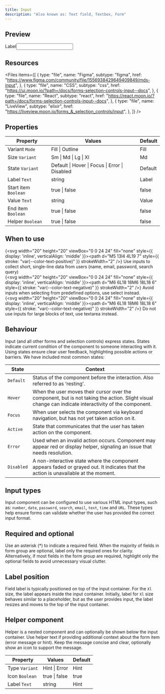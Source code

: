 ```yaml
---
title: Input
description: "Also known as: Text field, Textbox, Form"
---
```


## Preview

<div className="w-full bg-primary h-[320px] flex items-center justify-center border border-primary gap-4">
    <div className="moon-form-group w-auto"><label>Label</label><input type="text" className="moon-input w-[320px]" /></div>
</div>

## Resources

<Files
  items={[
    {
      type: "file",
      name: "Figma",
      subtype: "figma",
      href: "https://www.figma.com/community/file/1556938429649409849/mds-input",
    },
    {
      type: "file",
      name: "CSS",
      subtype: "css",
      href: "https://ui.moon.io/?path=/docs/forms-selection-controls-input--docs",
    },
    {
      type: "file",
      name: "React",
      subtype: "react",
      href: "https://react.moon.io/?path=/docs/forms-selection-controls-input--docs",
    },
    {
      type: "file",
      name: "LiveView",
      subtype: "elixir",
      href: "https://liveview.moon.io/forms_&_selection_controls/input",
    },
  ]}
/>

## Properties

| **Property**              | **Values**                                                 | **Default** |
| ------------------------- | ---------------------------------------------------------- | ----------- |
| Variant `Mode`            | Fill \| Outline                                            | Fill        |
| Size `Variant`            | Sm \| Md \| Lg \| Xl                                       | Md          |
| State `Variant`           | Default \| Hover \| Focus \| Error \| Disabled             | Default     |
| Label `Text`              | string                                                     | Label       |
| Start item `Boolean`      | true \| false                                              | false       |
| Value `Text`              | string                                                     | Value       |
| End item `Boolean`        | true \| false                                              | false       |
| Helper `Boolean`          | true \| false                                              | false       |

## When to use

{<svg width="20" height="20" viewBox="0 0 24 24" fill="none" style={{ display: 'inline', verticalAlign: 'middle' }}><path d="M5 13l4 4L19 7" style={{ stroke: "var(--color-text-positive)" }} strokeWidth="2" /></svg>} Use inputs to collect short, single-line data from users (name, email, password, search query) <br/>
{<svg width="20" height="20" viewBox="0 0 24 24" fill="none" style={{ display: 'inline', verticalAlign: 'middle' }}><path d="M6 6L18 18M6 18L18 6" style={{ stroke: "var(--color-text-negative)" }} strokeWidth="2" /></svg>} Avoid inputs when selecting from predefined options, use select instead.<br/>
{<svg width="20" height="20" viewBox="0 0 24 24" fill="none" style={{ display: 'inline', verticalAlign: 'middle' }}><path d="M6 6L18 18M6 18L18 6" style={{ stroke: "var(--color-text-negative)" }} strokeWidth="2" /></svg>} Do not use inputs for large blocks of text, use textarea instead. <br/>

## Behaviour

Input (and all other forms and selection controls) express states. States indicate current condition of the component to someone interacting with it.
Using states ensure clear user feedback, highlighting possible actions or barriers. We have included most common states:

| **State**  | **Context**                                                                                                                                          |
| ---------- | ---------------------------------------------------------------------------------------------------------------------------------------------------- |
| `Default`  | Status of the component before the interaction. Also referred to as ‘resting’.                                                                       |
| `Hover`    | When the user moves their cursor over the component, but is not taking the action. Slight visual change can indicate interactivity of the component. |
| `Focus`    | When user selects the component via keyboard navigation, but has not yet taken action on it.                                                         |
| `Active`   | State that communicates that the user has taken action on the component.                                                                             |
| `Error`    | Used when an invalid action occurs. Component may appear red or display helper, signaling an issue that needs resolution.                            |
| `Disabled` | A non-interactive state where the component appears faded or grayed out. It indicates that the action is unavailable at the moment.                  |

## Input types

Input component can be configured to use various HTML input types, such as: `number`, `date`, `password`, `search`, `email`, `text`, `time` and `URL`.
These types help ensure forms can validate whether the user has provided the correct input format.

## Required and optional

Use an asterisk (\*) to indicate a required field. When the majority of fields in form group are optional, label only the required ones for clarity.
Alternatively, if most fields in the form group are required, highlight only the optional fields to avoid unnecessary visual clutter.

## Label position

Field label is typically positioned on top of the input container. For the `Xl` size, the label appears inside the input container.
Initially, label for `Xl` size behaves similar to a placeholder, but as the user provides input, the label resizes and moves to the top of the input container.

## Helper component

Helper is a nested component and can optionally be shown below the input container. Use helper text if providing additional context about the form item (error message or hint).
Keep the message concise and clear, optionally show an icon to support the message.

| **Property**        | **Values**      | **Default** |
| ------------------- | --------------- | ----------- |
| Type `Variant`      | Hint \| Error   | Hint        |
| Icon `Boolean`      | true \| false   | true        |
| Label `Text`        | string          | Hint        |
